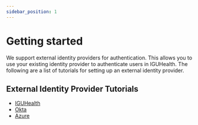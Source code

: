 ```yaml
---
sidebar_position: 1
---
```



# Getting started

We support external identity providers for authentication. This allows you to use your existing identity provider to authenticate users in IGUHealth.
The following are a list of tutorials for setting up an external identity provider.

## External Identity Provider Tutorials
* [IGUHealth](./IGUHealth)
* [Okta](./Okta)
* [Azure](./Azure)
